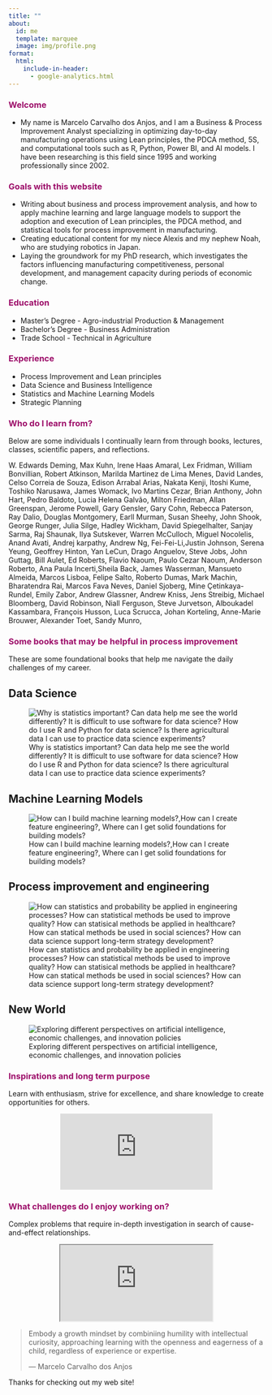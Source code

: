 ```yaml
---
title: ""
about:
  id: me
  template: marquee
  image: img/profile.png
format:
  html:
    include-in-header: 
      - google-analytics.html
---
```


### [**Welcome**]{style="color: #9D0F6A ;"}

-   My name is Marcelo Carvalho dos Anjos, and I am a Business & Process Improvement Analyst specializing in optimizing day-to-day manufacturing operations using Lean principles, the PDCA method, 5S, and computational tools such as R, Python, Power BI, and AI models. I have been researching is this field since 1995 and working professionally since 2002.

### [**Goals with this website**]{style="color: #9D0F6A ;"}

-   Writing about business and process improvement analysis, and how to apply machine learning and large language models to support the adoption and execution of Lean principles, the PDCA method, and statistical tools for process improvement in manufacturing.
-   Creating educational content for my niece Alexis and my nephew Noah, who are studying robotics in Japan.
-   Laying the groundwork for my PhD research, which investigates the factors influencing manufacturing competitiveness, personal development, and management capacity during periods of economic change.

### [**Education**]{style="color: #9D0F6A ;"}

-   Master's Degree - Agro-industrial Production & Management
-   Bachelor's Degree - Business Administration
-   Trade School - Technical in Agriculture

### [**Experience**]{style="color: #9D0F6A ;"}

-   Process Improvement and Lean principles
-   Data Science and Business Intelligence
-   Statistics and Machine Learning Models
-   Strategic Planning

### [**Who do I learn from?**]{style="color: #9D0F6A ;"}

Below are some individuals I continually learn from through books, lectures, classes, scientific papers, and reflections.

W. Edwards Deming, Max Kuhn, Irene Haas Amaral, Lex Fridman, William Bonvillian, Robert Atkinson, Marilda Martinez de Lima Menes, David Landes, Celso Correia de Souza, Edison Arrabal Arias, Nakata Kenji, Itoshi Kume, Toshiko Narusawa, James Womack, Ivo Martins Cezar, Brian Anthony, John Hart, Pedro Baldoto, Lucia Helena Galvão, Milton Friedman, Allan Greenspan, Jerome Powell, Gary Gensler, Gary Cohn, Rebecca Paterson, Ray Dalio, Douglas Montgomery, Earll Murman, Susan Sheehy, John Shook, George Runger, Julia Silge, Hadley Wickham, David Spiegelhalter, Sanjay Sarma, Raj Shaunak, Ilya Sutskever, Warren McCulloch, Miguel Nocolelis, Anand Avati, Andrej karpathy, Andrew Ng, Fei-Fei-Li,Justin Johnson, Serena Yeung, Geoffrey Hinton, Yan LeCun, Drago Anguelov, Steve Jobs, John Guttag, Bill Aulet, Ed Roberts, Flavio Naoum, Paulo Cezar Naoum, Anderson Roberto, Ana Paula Incerti,Sheila Back, James Wasserman, Mansueto Almeida, Marcos Lisboa, Felipe Salto, Roberto Dumas, Mark Machin, Bharatendra Rai, Marcos Fava Neves, Daniel Sjoberg, Mine Çetinkaya-Rundel, Emily Zabor, Andrew Glassner, Andrew Kniss, Jens Streibig, Michael Bloomberg, David Robinson, Niall Ferguson, Steve Jurvetson, Alboukadel Kassambara, François Husson, Luca Scrucca, Johan Korteling, Anne-Marie Brouwer, Alexander Toet, Sandy Munro,

### [**Some books that may be helpful in process improvement**]{style="color: #9D0F6A ;"}

These are some foundational books that help me navigate the daily challenges of my career.

::: panel-tabset
## Data Science

![Why is statistics important? Can data help me see the world differently? It is difficult to use software for data science? How do I use R and Python for data science? Is there agricultural data I can use to practice data science experiments?](img/book_data_science.png)

## Machine Learning Models

![How can I build machine learning models?,How can I create feature engineering?, Where can I get solid foundations for building models?](img/book_feature_engineering.png)

## Process improvement and engineering

![How can statistics and probability be applied in engineering processes? How can statistical methods be used to improve quality? How can statisical methods be applied in healthcare? How can statical methods be used in social sciences? How can data science support long-term strategy development?](img/book_engineering.png)

## New World

![Exploring different perspectives on artificial intelligence, economic challenges, and innovation policies](img/book_future.png)
:::

### [**Inspirations and long term purpose**]{style="color: #9D0F6A ;"}

Learn with enthusiasm, strive for excellence, and share knowledge to create opportunities for others.

::: wrap
<center>

<iframe src="https://www.youtube.com/embed/twdg8415WH4?si=nrKzhvcBYseZcO9J" frameborder="0" allow="autoplay; encrypted-media" allowfullscreen>

</iframe>

</center>
:::

### [**What challenges do I enjoy working on?**]{style="color: #9D0F6A ;"}

Complex problems that require in-depth investigation in search of cause-and-effect relationships.

::: wrap
<center>

<iframe src="https://www.youtube.com/embed/_YwrI5SlS8Q?si=l5hkvvqPprCaa0NQ" rameborder="0" allow="autoplay; encrypted-media" allowfullscreen>

</iframe>

</center>
:::

> Embody a growth mindset by combiniing humility with intellectual curiosity, approaching learning with the openness and eagerness of a child, regardless of experience or expertise.
>
> — Marcelo Carvalho dos Anjos

Thanks for checking out my web site!
